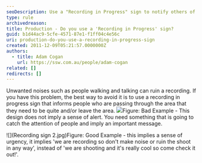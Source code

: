 ```yaml
---
seoDescription: Use a "Recording in Progress" sign to notify others of an ongoing recording and minimize unwanted noise.
type: rule
archivedreason:
title: Production - Do you use a 'Recording in Progress' sign?
guid: b1d44ac9-5cfe-4571-87e1-f1ff04c4e56c
uri: production-do-you-use-a-recording-in-progress-sign
created: 2011-12-09T05:21:57.0000000Z
authors:
  - title: Adam Cogan
    url: https://ssw.com.au/people/adam-cogan
related: []
redirects: []
---
```


Unwanted noises such as people walking and talking can ruin a recording. If you have this problem, the best way to avoid it is to use a recording in progress sign that informs people who are passing through the area that they need to be quite and/or leave the area.
![](RecordingInProgress_BadExample.jpg)Figure: Bad Example - This design does not imply a sense of alert. You need something that is going to catch the attention of people and imply an important message.

![](Recording sign 2.jpg)Figure: Good Example - this implies a sense of urgency, it implies 'we are recording so don't make noise or ruin the shoot in any way', instead of 'we are shooting and it's really cool so come check it out!'.